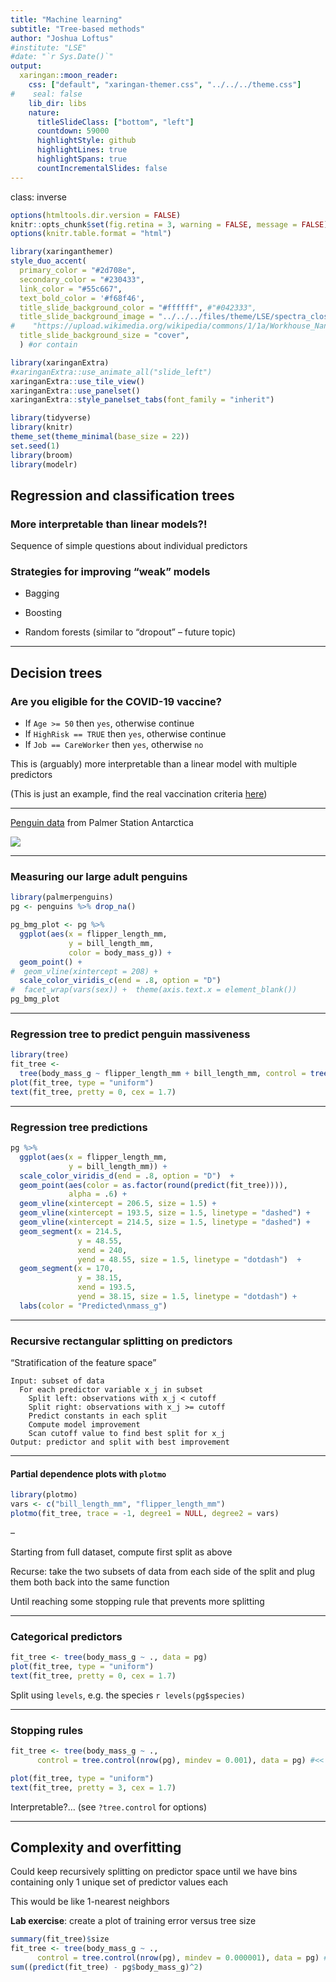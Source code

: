```yaml
---
title: "Machine learning"
subtitle: "Tree-based methods"
author: "Joshua Loftus"
#institute: "LSE"
#date: "`r Sys.Date()`"
output:
  xaringan::moon_reader:
    css: ["default", "xaringan-themer.css", "../../../theme.css"]
#    seal: false    
    lib_dir: libs
    nature:
      titleSlideClass: ["bottom", "left"]
      countdown: 59000
      highlightStyle: github
      highlightLines: true
      highlightSpans: true
      countIncrementalSlides: false
---
```


class: inverse

```r
options(htmltools.dir.version = FALSE)
knitr::opts_chunk$set(fig.retina = 3, warning = FALSE, message = FALSE)
options(knitr.table.format = "html")
```

```r
library(xaringanthemer)
style_duo_accent(
  primary_color = "#2d708e",
  secondary_color = "#230433",
  link_color = "#55c667",
  text_bold_color = '#f68f46',
  title_slide_background_color = "#ffffff", #"#042333",
  title_slide_background_image = "../../../files/theme/LSE/spectra_close.jpg",
#    "https://upload.wikimedia.org/wikipedia/commons/1/1a/Workhouse_Nantwich.jpg",
  title_slide_background_size = "cover",
  ) #or contain
```

```r
library(xaringanExtra)
#xaringanExtra::use_animate_all("slide_left")
xaringanExtra::use_tile_view()
xaringanExtra::use_panelset()
xaringanExtra::style_panelset_tabs(font_family = "inherit")
```

```r
library(tidyverse)
library(knitr)
theme_set(theme_minimal(base_size = 22))
set.seed(1)
library(broom)
library(modelr)
```

<style type="text/css">
.remark-slide-content {
    font-size: 1.2rem;
    padding: 1em 4em 1em 4em;
}
</style>

## Regression and classification trees

### More interpretable than linear models?!

Sequence of simple questions about individual predictors

### Strategies for improving "weak" models

- Bagging

- Boosting

- Random forests (similar to "dropout" -- future topic)

---

## Decision trees

### Are you eligible for the COVID-19 vaccine?

- If `Age >= 50` then `yes`, otherwise continue
- If `HighRisk == TRUE` then `yes`, otherwise continue
- If `Job == CareWorker` then `yes`, otherwise `no`

This is (arguably) more interpretable than a linear model with multiple predictors

(This is just an example, find the real vaccination criteria [here](https://www.nhs.uk/conditions/coronavirus-covid-19/coronavirus-vaccination/coronavirus-vaccine/))

---

[Penguin data](https://education.rstudio.com/blog/2020/07/palmerpenguins-cran) from Palmer Station Antarctica

![](https://education.rstudio.com/blog/2020/07/palmerpenguins-cran/penguin-expedition.jpg)

---

### Measuring our large adult penguins

```r
library(palmerpenguins)
pg <- penguins %>% drop_na()
```

```r
pg_bmg_plot <- pg %>% 
  ggplot(aes(x = flipper_length_mm,
             y = bill_length_mm,
             color = body_mass_g)) +
  geom_point() +
#  geom_vline(xintercept = 208) +
  scale_color_viridis_c(end = .8, option = "D") 
#  facet_wrap(vars(sex)) +  theme(axis.text.x = element_blank())
pg_bmg_plot
```

---

### Regression tree to predict penguin massiveness

```r
library(tree)
fit_tree <- 
  tree(body_mass_g ~ flipper_length_mm + bill_length_mm, control = tree.control(nrow(pg), mindev = 0.007), data = pg) #<<
plot(fit_tree, type = "uniform")
text(fit_tree, pretty = 0, cex = 1.7)
```

---

### Regression tree predictions

```r
pg %>% 
  ggplot(aes(x = flipper_length_mm,
             y = bill_length_mm)) +
  scale_color_viridis_d(end = .8, option = "D")  +
  geom_point(aes(color = as.factor(round(predict(fit_tree)))),
             alpha = .6) +
  geom_vline(xintercept = 206.5, size = 1.5) + 
  geom_vline(xintercept = 193.5, size = 1.5, linetype = "dashed") + 
  geom_vline(xintercept = 214.5, size = 1.5, linetype = "dashed") + 
  geom_segment(x = 214.5,
               y = 48.55,
               xend = 240,
               yend = 48.55, size = 1.5, linetype = "dotdash")  + 
  geom_segment(x = 170,
               y = 38.15,
               xend = 193.5,
               yend = 38.15, size = 1.5, linetype = "dotdash") +
  labs(color = "Predicted\nmass_g")
```


---

### Recursive rectangular splitting on predictors

"Stratification of the feature space"

```
Input: subset of data
  For each predictor variable x_j in subset
    Split left: observations with x_j < cutoff
    Split right: observations with x_j >= cutoff
    Predict constants in each split
    Compute model improvement
    Scan cutoff value to find best split for x_j
Output: predictor and split with best improvement
```

---

#### Partial dependence plots with `plotmo`

```r
library(plotmo)
vars <- c("bill_length_mm", "flipper_length_mm")
plotmo(fit_tree, trace = -1, degree1 = NULL, degree2 = vars)
```

--

Starting from full dataset, compute first split as above

Recurse: take the two subsets of data from each side of the split and plug them both back into the same function

Until reaching some stopping rule that prevents more splitting


---

### Categorical predictors

```r
fit_tree <- tree(body_mass_g ~ ., data = pg)
plot(fit_tree, type = "uniform")
text(fit_tree, pretty = 0, cex = 1.7)
```

Split using `levels`, e.g. the species `r levels(pg$species)`

---


### Stopping rules

```r
fit_tree <- tree(body_mass_g ~ .,
      control = tree.control(nrow(pg), mindev = 0.001), data = pg) #<<
```


```r
plot(fit_tree, type = "uniform")
text(fit_tree, pretty = 3, cex = 1.7)
```

Interpretable?... (see `?tree.control` for options)

---

## Complexity and overfitting

Could keep recursively splitting on predictor space until we have bins containing only 1 unique set of predictor values each

This would be like 1-nearest neighbors

**Lab exercise**: create a plot of training error versus tree size

```r
summary(fit_tree)$size
fit_tree <- tree(body_mass_g ~ .,
      control = tree.control(nrow(pg), mindev = 0.000001), data = pg) #<<
sum((predict(fit_tree) - pg$body_mass_g)^2)
```